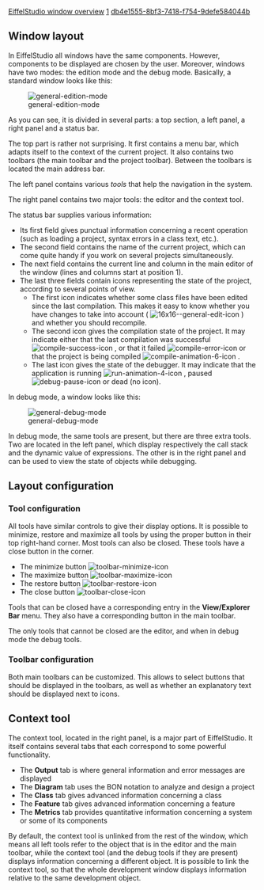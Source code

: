 [[Property:title|EiffelStudio window overview]]
[[Property:weight|1]]
[[Property:uuid|db4e1555-8bf3-7418-f754-9defe584044b]]
==Window layout==

In EiffelStudio all windows have the same components. However, components to be displayed are chosen by the user. Moreover, windows have two modes: the edition mode and the debug mode. Basically, a standard window looks like this:

[[Image:general-edition-mode]]  

As you can see, it is divided in several parts: a top section, a left panel, a right panel and a status bar.

The top part is rather not surprising. It first contains a menu bar, which adapts itself to the context of the current project. It also contains two toolbars (the main toolbar and the project toolbar). Between the toolbars is located the main address bar.

The left panel contains various ''tools'' that help the navigation in the system. 

The right panel contains two major tools: the editor and the context tool.

The status bar supplies various information:
* Its first field gives punctual information concerning a recent operation (such as loading a project, syntax errors in a class text, etc.).
* The second field contains the name of the current project, which can come quite handy if you work on several projects simultaneously.
* The next field contains the current line and column in the main editor of the window (lines and columns start at position 1).
* The last three fields contain icons representing the state of the project, according to several points of view. 
** The first icon indicates whether some class files have been edited since the last compilation. This makes it easy to know whether you have changes to take into account (  [[Image:16x16--general-edit-icon]] ) and whether you should recompile. 
** The second icon gives the compilation state of the project. It may indicate either that the last compilation was successful  [[Image:compile-success-icon]] , or that it failed  [[Image:compile-error-icon]]  or that the project is being compiled  [[Image:compile-animation-6-icon]] . 
** The last icon gives the state of the debugger. It may indicate that the application is running  [[Image:run-animation-4-icon]] , paused  [[Image:debug-pause-icon]]  or dead (no icon). 


In debug mode, a window looks like this:

[[Image:general-debug-mode]]  

In debug mode, the same tools are present, but there are three extra tools. Two are located in the left panel, which display respectively the call stack and the dynamic value of expressions. The other is in the right panel and can be used to view the state of objects while debugging.

==Layout configuration==

===Tool configuration===

All tools have similar controls to give their display options. It is possible to minimize, restore and maximize all tools by using the proper button in their top right-hand corner. Most tools can also be closed. These tools have a close button in the corner.
* The minimize button  [[Image:toolbar-minimize-icon]]  
* The maximize button  [[Image:toolbar-maximize-icon]]  
* The restore button  [[Image:toolbar-restore-icon]]  
* The close button  [[Image:toolbar-close-icon]]  

Tools that can be closed have a corresponding entry in the '''View/Explorer Bar''' menu. They also have a corresponding button in the main toolbar. 

The only tools that cannot be closed are the editor, and when in debug mode the debug tools.

===Toolbar configuration===

Both main toolbars can be customized. This allows to select buttons that should be displayed in the toolbars, as well as whether an explanatory text should be displayed next to icons.

==Context tool==

The context tool, located in the right panel, is a major part of EiffelStudio. It itself contains several tabs that each correspond to some powerful functionality.
* The '''Output''' tab is where general information and error messages are displayed 
* The '''Diagram''' tab uses the BON notation to analyze and design a project 
* The '''Class''' tab gives advanced information concerning a class 
* The '''Feature''' tab gives advanced information concerning a feature 
* The '''Metrics''' tab provides quantitative information concerning a system or some of its components 

By default, the context tool is unlinked from the rest of the window, which means all left tools refer to the object that is in the editor and the main toolbar, while the context tool (and the debug tools if they are present) displays information concerning a different object. It is possible to link the context tool, so that the whole development window displays information relative to the same development object.

{{seealso|<br/>
[[EiffelStudio: A Guided Tour|EiffelStudio Guided Tour]]  <br/>
[[Browsing tools|Browsing tools]]  <br/>
[[Main toolbars|Toolbar customization]]  <br/>
[[EiffelStudio Editor Introduction|Editor reference]]  <br/>
[[Formatted information about compiled classes and features]]  <br/>
[[Diagram tool: Introduction|Diagram reference]]  <br/>
[[Metrics tool|Metric tool]]  }}




